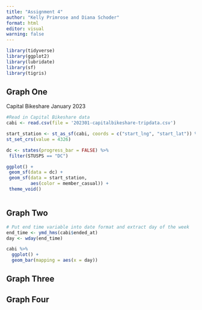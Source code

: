 ```yaml
---
title: "Assignment 4"
author: "Kelly Primrose and Diana Schoder"
format: html
editor: visual
warning: false
---
```


```r
library(tidyverse)
library(ggplot2)
library(lubridate)
library(sf)
library(tigris)
```

## Graph One

Capital Bikeshare January 2023

```r

#Read in Capital Bikeshare data
cabi <- read.csv(file = '202301-capitalbikeshare-tripdata.csv')

start_station <- st_as_sf(cabi, coords = c("start_lng", "start_lat")) %>% 
st_set_crs(value = 4326)

dc <- states(progress_bar = FALSE) %>%
 filter(STUSPS == "DC") 

ggplot() +
 geom_sf(data = dc) +
 geom_sf(data = start_station,
         aes(color = member_casual)) +
 theme_void()



```



## Graph Two

```r
# Put end time variable into date format and extract day of the week
end_time <- ymd_hms(cabi$ended_at)
day <- wday(end_time)

cabi %>% 
  ggplot() +
  geom_bar(mapping = aes(x = day))

```

## Graph Three

## Graph Four

